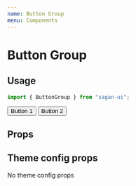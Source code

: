 ```yaml
---
name: Button Group
menu: Components
---
```



# Button Group

## Usage

```js
import { ButtonGroup } from "sagan-ui";
```

<Playground>
  <ButtonGroup>
    <Button>Button 1</Button>
    <Button>Button 2</Button>
  </ButtonGroup>
</Playground>

## Props

<Props of={ButtonGroup} />

## Theme config props

No theme config props
